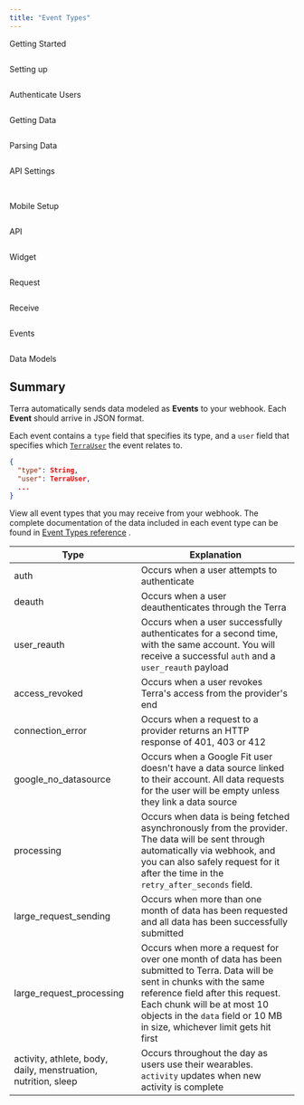 ```yaml
---
title: "Event Types"
---
```

Getting Started  
  
<img className="block" src="images/terradocs_s3_eu_west_2_amazonaws_com/_icons_getting_started.png" alt="" />

Setting up  
  
<img className="block" src="images/terradocs_s3_eu_west_2_amazonaws_com/_icons_install_on_backend.png" alt="" />

Authenticate Users  
  
<img className="block" src="images/terradocs_s3_eu_west_2_amazonaws_com/_icons_authenticate_users.png" alt="" />

Getting Data  
  
<img className="block" src="images/terradocs_s3_eu_west_2_amazonaws_com/_icons_receive_data.png" alt="" />

Parsing Data  
  
<img className="block" src="images/terradocs_s3_eu_west_2_amazonaws_com/_icons_understand_our_data.png" alt="" />

API Settings  
  
<img className="block" src="images/terradocs_s3_eu_west_2_amazonaws_com/_icons_customise_terra.png" alt="" />

<img className="block" src="images/terradocs_s3_eu_west_2_amazonaws_com/_icons_manage_integrations.png" alt="" />  
  
Mobile Setup

<img className="block" src="images/terradocs_s3_eu_west_2_amazonaws_com/_icons_api_data_models.png" alt="" />  
  
API

<img className="block" src="images/terradocs_s3_eu_west_2_amazonaws_com/_icons_widget.png" alt="" />  
  
Widget

<img className="block" src="images/terradocs_s3_eu_west_2_amazonaws_com/_icons_historical_data.png" alt="" />  
  
Request

<img className="block" src="images/terradocs_s3_eu_west_2_amazonaws_com/_icons_new_data.png" alt="" />  
  
Receive

<img className="block" src="images/terradocs_s3_eu_west_2_amazonaws_com/_icons_event_types.png" alt="" />  
  
Events

<img className="block" src="images/terradocs_s3_eu_west_2_amazonaws_com/_icons_api_data_models.png" alt="" />  
  
Data Models

## Summary

Terra automatically sends data modeled as **Events** to your webhook. Each **Event** should arrive in JSON format.

Each event contains a `type` field that specifies its type, and a `user` field that specifies which [`TerraUser`](/docs/data-models)
 the event relates to.

```json json
{
  "type": String,
  "user": TerraUser,
  ...
}

```

View all event types that you may receive from your webhook. The complete documentation of the data included in each event type can be found in [Event Types reference](/reference/events)
.

| Type | Explanation |
| --- | --- |
| auth | Occurs when a user attempts to authenticate |
| deauth | Occurs when a user deauthenticates through the Terra |
| user\_reauth | Occurs when a user successfully authenticates for a second time, with the same account. You will receive a successful `auth` and a `user_reauth` payload |
| access\_revoked | Occurs when a user revokes Terra's access from the provider's end |
| connection\_error | Occurs when a request to a provider returns an HTTP response of 401, 403 or 412 |
| google\_no\_datasource | Occurs when a Google Fit user doesn't have a data source linked to their account. All data requests for the user will be empty unless they link a data source |
| processing | Occurs when data is being fetched asynchronously from the provider. The data will be sent through automatically via webhook, and you can also safely request for it after the time in the `retry_after_seconds` field. |
| large\_request\_sending | Occurs when more than one month of data has been requested and all data has been successfully submitted |
| large\_request\_processing | Occurs when more a request for over one month of data has been submitted to Terra. Data will be sent in chunks with the same reference field after this request. Each chunk will be at most 10 objects in the `data` field or 10 MB in size, whichever limit gets hit first |
| activity, athlete, body, daily, menstruation, nutrition, sleep | Occurs throughout the day as users use their wearables. `activity` updates when new activity is complete |

